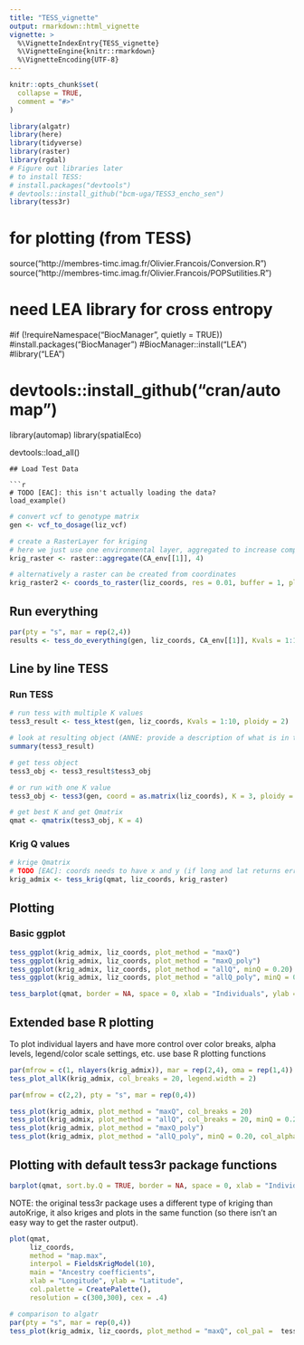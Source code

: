 ```yaml
---
title: "TESS_vignette"
output: rmarkdown::html_vignette
vignette: >
  %\VignetteIndexEntry{TESS_vignette}
  %\VignetteEngine{knitr::rmarkdown}
  %\VignetteEncoding{UTF-8}
---
```


```r
knitr::opts_chunk$set(
  collapse = TRUE,
  comment = "#>"
)
```

```r
library(algatr)
library(here)
library(tidyverse)
library(raster)
library(rgdal)
# Figure out libraries later
# to install TESS:
# install.packages("devtools")
# devtools::install_github("bcm-uga/TESS3_encho_sen")
library(tess3r)
```

# for plotting (from TESS)
source("http://membres-timc.imag.fr/Olivier.Francois/Conversion.R")
source("http://membres-timc.imag.fr/Olivier.Francois/POPSutilities.R")

# need LEA library for cross entropy
#if (!requireNamespace("BiocManager", quietly = TRUE))
#install.packages("BiocManager")
#BiocManager::install("LEA")
#library("LEA")

# devtools::install_github("cran/automap")
library(automap)
library(spatialEco)

devtools::load_all()
```
## Load Test Data

```r
# TODO [EAC]: this isn't actually loading the data?
load_example()
```

```r
# convert vcf to genotype matrix
gen <- vcf_to_dosage(liz_vcf)
```

```r
# create a RasterLayer for kriging
# here we just use one environmental layer, aggregated to increase computational speed
krig_raster <- raster::aggregate(CA_env[[1]], 4)

# alternatively a raster can be created from coordinates
krig_raster2 <- coords_to_raster(liz_coords, res = 0.01, buffer = 1, plot = TRUE)
```

## Run everything


```r
par(pty = "s", mar = rep(2,4))
results <- tess_do_everything(gen, liz_coords, CA_env[[1]], Kvals = 1:10, K_selection = "auto", minQ = 0.10)
```


## Line by line TESS

### Run TESS

```r
# run tess with multiple K values
tess3_result <- tess_ktest(gen, liz_coords, Kvals = 1:10, ploidy = 2) 

# look at resulting object (ANNE: provide a description of what is in this object)
summary(tess3_result)

# get tess object
tess3_obj <- tess3_result$tess3_obj

# or run with one K value
tess3_obj <- tess3(gen, coord = as.matrix(liz_coords), K = 3, ploidy = 2) 

# get best K and get Qmatrix
qmat <- qmatrix(tess3_obj, K = 4)

```

### Krig Q values

```r
# krige Qmatrix
# TODO [EAC]: coords needs to have x and y (if long and lat returns error?)
krig_admix <- tess_krig(qmat, liz_coords, krig_raster)
```

## Plotting 

### Basic ggplot

```r
tess_ggplot(krig_admix, liz_coords, plot_method = "maxQ")
tess_ggplot(krig_admix, liz_coords, plot_method = "maxQ_poly")
tess_ggplot(krig_admix, liz_coords, plot_method = "allQ", minQ = 0.20)
tess_ggplot(krig_admix, liz_coords, plot_method = "allQ_poly", minQ = 0.20)
```

```r
tess_barplot(qmat, border = NA, space = 0, xlab = "Individuals", ylab = "Ancestry coefficients")
```

## Extended base R plotting

To plot individual layers and have more control over color breaks, alpha levels, legend/color scale settings, etc. use base R plotting functions

```r
par(mfrow = c(1, nlayers(krig_admix)), mar = rep(2,4), oma = rep(1,4))
tess_plot_allK(krig_admix, col_breaks = 20, legend.width = 2)
```

```r
par(mfrow = c(2,2), pty = "s", mar = rep(0,4))

tess_plot(krig_admix, plot_method = "maxQ", col_breaks = 20)
tess_plot(krig_admix, plot_method = "allQ", col_breaks = 20, minQ = 0.20, col_alpha = 0.90)
tess_plot(krig_admix, plot_method = "maxQ_poly")
tess_plot(krig_admix, plot_method = "allQ_poly", minQ = 0.20, col_alpha = 0.50)
```

## Plotting with default tess3r package functions

```r
barplot(qmat, sort.by.Q = TRUE, border = NA, space = 0, xlab = "Individuals", ylab = "Ancestry coefficients")
```


NOTE: the original tess3r package uses a different type of kriging than autoKrige, it also kriges and plots in the same function (so there isn't an easy way to get the raster output). 
```r
plot(qmat, 
     liz_coords, 
     method = "map.max", 
     interpol = FieldsKrigModel(10),  
     main = "Ancestry coefficients",
     xlab = "Longitude", ylab = "Latitude", 
     col.palette = CreatePalette(),
     resolution = c(300,300), cex = .4)

# comparison to algatr
par(pty = "s", mar = rep(0,4))
tess_plot(krig_admix, liz_coords, plot_method = "maxQ", col_pal =  tess_col_default)
```
